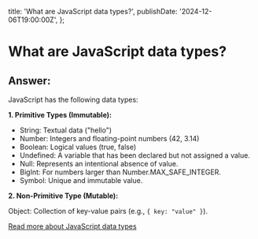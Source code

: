   title: 'What are JavaScript data types?',
  publishDate: '2024-12-06T19:00:00Z',
};

# What are JavaScript data types?

## Answer:

JavaScript has the following data types:

**1. Primitive Types (Immutable):**

- String: Textual data ("hello")
- Number: Integers and floating-point numbers (42, 3.14)
- Boolean: Logical values (true, false)
- Undefined: A variable that has been declared but not assigned a value.
- Null: Represents an intentional absence of value.
- BigInt: For numbers larger than Number.MAX_SAFE_INTEGER.
- Symbol: Unique and immutable value.

**2. Non-Primitive Type (Mutable):**

Object: Collection of key-value pairs (e.g., `{ key: "value" }`).

[Read more about JavaScript data types](https://developer.mozilla.org/en-US/docs/Web/JavaScript/Data_structures)

